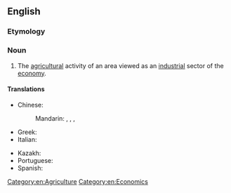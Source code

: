 ==English==

===Etymology===
{{prefix|en|agro|industry}}

===Noun===
{{en-noun}}

# The [[agricultural]] activity of an area viewed as an [[industrial]] sector of the [[economy]].

====Translations====
{{trans-top|}}
* Chinese:
*: Mandarin: {{t|cmn|農用化工業}}, {{t|cmn|农用化工业|tr=nóngyònghuà gōngyè}}, {{t|cmn|產業化農業}}, {{t|cmn|产业化农业|tr=chǎnyèhuà nóngyè}}
* Greek: {{t+|el|αγροτοβιομηχανικός|m}}
* Italian: {{t+|it|agroindustria|f}}
{{trans-mid}}
* Kazakh: {{t|kk|агроөнеркәсіп}}
* Portuguese: {{t+|pt|agroindústria|f}}
* Spanish: {{t+|es|agroindustria|f}}
{{trans-bottom}}

[[Category:en:Agriculture]]
[[Category:en:Economics]]